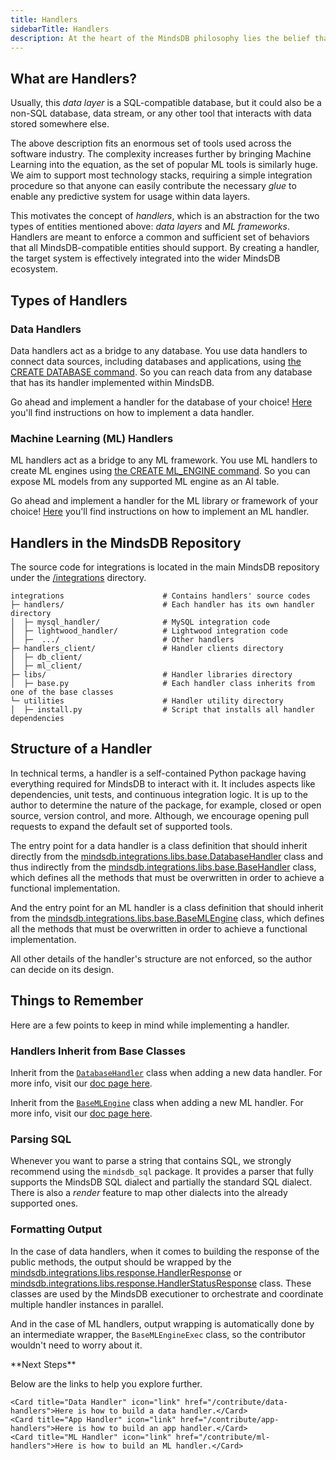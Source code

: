```yaml
---
title: Handlers
sidebarTitle: Handlers
description: At the heart of the MindsDB philosophy lies the belief that predictive insights are best leveraged when produced as close as possible to the data layer.
---
```


## What are Handlers?

Usually, this *data layer* is a SQL-compatible database, but it could also be a non-SQL database, data stream, or any other tool that interacts with data stored somewhere else.

The above description fits an enormous set of tools used across the software industry. The complexity increases further by bringing Machine Learning into the equation, as the set of popular ML tools is similarly huge. We aim to support most technology stacks, requiring a simple integration procedure so that anyone can easily contribute the necessary *glue* to enable any predictive system for usage within data layers.

This motivates the concept of *handlers*, which is an abstraction for the two types of entities mentioned above: *data layers* and *ML frameworks*. Handlers are meant to enforce a common and sufficient set of behaviors that all MindsDB-compatible entities should support. By creating a handler, the target system is effectively integrated into the wider MindsDB ecosystem.

## Types of Handlers

### Data Handlers

Data handlers act as a bridge to any database. You use data handlers to connect data sources, including databases and applications, using [the CREATE DATABASE command](/sql/create/databases/). So you can reach data from any database that has its handler implemented within MindsDB.

<Tip>
Go ahead and implement a handler for the database of your choice! <a href="https://github.com/mindsdb/mindsdb/blob/staging/docs/contribute/data-handlers.mdx">Here</a> you'll find instructions on how to implement a data handler.
</Tip>

### Machine Learning (ML) Handlers

ML handlers act as a bridge to any ML framework. You use ML handlers to create ML engines using [the CREATE ML_ENGINE command](/sql/create/ml-engine/). So you can expose ML models from any supported ML engine as an AI table.

<Tip>
Go ahead and implement a handler for the ML library or framework of your choice! <a href="https://github.com/mindsdb/mindsdb/blob/staging/docs/contribute/ml-handlers.mdx">Here</a> you'll find instructions on how to implement an ML handler.
</Tip>

## Handlers in the MindsDB Repository

The source code for integrations is located in the main MindsDB repository under the [/integrations](https://github.com/mindsdb/mindsdb/tree/staging/mindsdb/integrations) directory.

```
integrations                      # Contains handlers' source codes
├─ handlers/                      # Each handler has its own handler directory
│  ├─ mysql_handler/              # MySQL integration code
│  ├─ lightwood_handler/          # Lightwood integration code
│  ├─  .../                       # Other handlers
├─ handlers_client/               # Handler clients directory
│  ├─ db_client/
│  ├─ ml_client/
├─ libs/                          # Handler libraries directory
│  ├─ base.py                     # Each handler class inherits from one of the base classes
└─ utilities                      # Handler utility directory
│  ├─ install.py                  # Script that installs all handler dependencies
```

## Structure of a Handler

In technical terms, a handler is a self-contained Python package having everything required for MindsDB to interact with it. It includes aspects like dependencies, unit tests, and continuous integration logic. It is up to the author to determine the nature of the package, for example, closed or open source, version control, and more. Although, we encourage opening pull requests to expand the default set of supported tools.

The entry point for a data handler is a class definition that should inherit directly from the [mindsdb.integrations.libs.base.DatabaseHandler](https://github.com/mindsdb/mindsdb/blob/staging/mindsdb/integrations/libs/base.py#L102) class and thus indirectly from the [mindsdb.integrations.libs.base.BaseHandler](https://github.com/mindsdb/mindsdb/blob/staging/mindsdb/integrations/libs/base.py#L8) class, which defines all the methods that must be overwritten in order to achieve a functional implementation.

And the entry point for an ML handler is a class definition that should inherit from the [mindsdb.integrations.libs.base.BaseMLEngine](https://github.com/mindsdb/mindsdb/blob/staging/mindsdb/integrations/libs/base.py#L122) class, which defines all the methods that must be overwritten in order to achieve a functional implementation.

<Note>
All other details of the handler's structure are not enforced, so the author can decide on its design.
</Note>

## Things to Remember

Here are a few points to keep in mind while implementing a handler.

### Handlers Inherit from Base Classes

Inherit from the [`DatabaseHandler`](https://github.com/mindsdb/mindsdb/blob/staging/mindsdb/integrations/libs/base.py#L102) class when adding a new data handler. For more info, visit our [doc page here](/contribute/data-handlers/).

Inherit from the [`BaseMLEngine`](https://github.com/mindsdb/mindsdb/blob/staging/mindsdb/integrations/libs/base.py#L122) class when adding a new ML handler. For more info, visit our [doc page here](/contribute/ml-handlers/).

### Parsing SQL

Whenever you want to parse a string that contains SQL, we strongly recommend using the `mindsdb_sql` package. It provides a parser that fully supports the MindsDB SQL dialect and partially the standard SQL dialect. There is also a *render* feature to map other dialects into the already supported ones.

### Formatting Output

In the case of data handlers, when it comes to building the response of the public methods, the output should be wrapped by the [mindsdb.integrations.libs.response.HandlerResponse](https://github.com/mindsdb/mindsdb/blob/staging/mindsdb/integrations/libs/response.py#L7) or [mindsdb.integrations.libs.response.HandlerStatusResponse](https://github.com/mindsdb/mindsdb/blob/staging/mindsdb/integrations/libs/response.py#L32) class. These classes are used by the MindsDB executioner to orchestrate and coordinate multiple handler instances in parallel.

And in the case of ML handlers, output wrapping is automatically done by an intermediate wrapper, the `BaseMLEngineExec` class, so the contributor wouldn't need to worry about it.

<Info>
**Next Steps**

Below are the links to help you explore further.

<CardGroup cols={3}>

    <Card title="Data Handler" icon="link" href="/contribute/data-handlers">Here is how to build a data handler.</Card>
    <Card title="App Handler" icon="link" href="/contribute/app-handlers">Here is how to build an app handler.</Card>
    <Card title="ML Handler" icon="link" href="/contribute/ml-handlers">Here is how to build an ML handler.</Card>

</CardGroup>

</Info>
